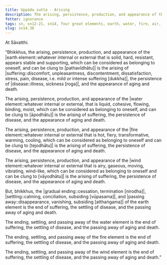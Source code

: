 ```yaml
---
title: Uppāda sutta - Arising
description: The arising, persistence, production, and appearance of the four elements is the arising of suffering, the persistence of disease, and the appearance of aging and death.
fetter: ignorance
tags: sn, sn12-21, sn14, four great elements, earth, water, fire, air, arising, appearance, ending, cessation, passing away, suffering, disease, aging, death
slug: sn14.36
---
```


At Sāvatthi.

“Bhikkhus, the arising, persistence, production, and appearance of the |earth element::whatever internal or external that is solid, hard, resistant, appears stable and supporting, which can be considered as belonging to oneself, and can be clung to [pathavīdhātu]| is the arising of |suffering::discomfort, unpleasantness, discontentment, dissatisfaction, stress, pain, disease, i.e. mild or intense suffering [dukkha]|, the persistence of |disease::illness, sickness [roga]|, and the appearance of aging and death.

The arising, persistence, production, and appearance of the |water element::whatever internal or external, that is liquid, cohesive, flowing, binding, moist, which can be considered as belonging to oneself, and can be clung to [āpodhātu]| is the arising of suffering, the persistence of disease, and the appearance of aging and death.

The arising, persistence, production, and appearance of the |fire element::whatever internal or external that is hot, fiery, transformative, warming, cooling, which can be considered as belonging to oneself and can be clung to [tejodhātu]| is the arising of suffering, the persistence of disease, and the appearance of aging and death.

The arising, persistence, production, and appearance of the |wind element::whatever internal or external that is airy, gaseous, moving, vibrating, wind-like, which can be considered as belonging to oneself and can be clung to [vāyodhātu]| is the arising of suffering, the persistence of disease, and the appearance of aging and death.

But, bhikkhus, the |gradual ending::cessation, termination [nirodha]|, |settling::calming, conciliation, subsiding [vūpasama]|, and |passing away::disappearance, vanishing, subsiding [atthaṅgama]| of the earth element is the end of suffering, the settling of disease, and the passing away of aging and death.

The ending, settling, and passing away of the water element is the end of suffering, the settling of disease, and the passing away of aging and death.

The ending, settling, and passing away of the fire element is the end of suffering, the settling of disease, and the passing away of aging and death.

The ending, settling, and passing away of the wind element is the end of suffering, the settling of disease, and the passing away of aging and death.”